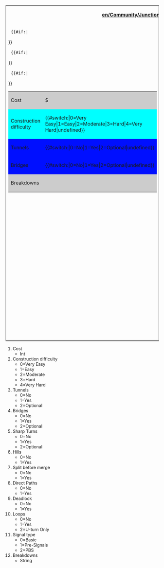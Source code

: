 <table border='0' style='border-style:solid;border-width:1px;'>
<tr><th colspan='2'>[[en/Community/Junctionary/Junction Criteria]]</th></tr>
<tr><td width='50%' valign='top'>
<table border='0' width='100%'>
  <tr bgcolor='#cccccc'><td>Cost</td><td>${{{1}}}</td></tr>
  
  {{#if:{{{2}}}|<tr bgcolor='#{{#switch:{{{2}}}|0=99FF99|1=CCFF99|2=FFFF99|3=FFCC99|4=FF9999|FFFFFF}}'>
  <td>Construction difficulty</td><td>{{#switch:{{{2}}}|0=Very Easy|1=Easy|2=Moderate|3=Hard|4=Very Hard|undefined}}</td></tr>}}
  
  {{#if:{{{3}}}|<tr bgcolor='#{{#switch:{{{3}}}|0=CCFFCC|1=FFCCCC|2=FFFFCC|FFFFFF}}'>
  <td>Tunnels</td><td>{{#switch:{{{3}}}|0=No|1=Yes|2=Optional|undefined}}</td></tr>}}
  
  {{#if:{{{4}}}|<tr bgcolor='#{{#switch:{{{4}}}|0=CCFFCC|1=FFCCCC|2=FFFFCC|FFFFFF}}'>
  <td>Bridges</td><td>{{#switch:{{{4}}}|0=No|1=Yes|2=Optional|undefined}}</td></tr>}}
  
  <tr bgcolor='#cccccc'><td colspan='2'>Breakdowns<br/>{{{12}}}</td></tr>
</table>
</td><td width='50%' valign='top'>
<table border='0' width='100%'>
  {{#if:{{{5}}}|<tr bgcolor='#{{#switch:{{{5}}}|0=CCFFCC|1=FFCCCC|2=FFFFCC|FFFFFF}}'>
  <td>Sharp Turns</td><td>{{#switch:{{{5}}}|0=No|1=Yes|2=Optional|undefined}}</td></tr>}}
  
  {{#if:{{{6}}}|<tr bgcolor='#{{#switch:{{{6}}}|0=CCFFCC|1=FFCCCC|FFFFFF}}'>
  <td>Hills</td><td>{{#switch:{{{6}}}|0=No|1=Yes|undefined}}</td></tr>}}
   
  {{#if:{{{7}}}|<tr bgcolor='#{{#switch:{{{7}}}|0=FFCCCC|1=CCFFCC|FFFFFF}}'>
  <td>Split before merge</td><td>{{#switch:{{{7}}}|0=No|1=Yes|undefined}}</td></tr>}}
  
  {{#if:{{{8}}}|<tr bgcolor='#{{#switch:{{{8}}}|0=FFCCCC|1=CCFFCC|FFFFFF}}'>
  <td>Direct Paths</td><td>{{#switch:{{{8}}}|0=No|1=Yes|undefined}}</td></tr>}}
  
  {{#if:{{{9}}}|<tr bgcolor='#{{#switch:{{{9}}}|0=CCFFCC|1=FFCCCC|FFFFFF}}'>
  <td>Deadlock</td><td>{{#switch:{{{9}}}|0=No|1=Yes|undefined}}</td></tr>}}
  
  {{#if:{{{10}}}|<tr bgcolor='#{{#switch:{{{10}}}|0=CCFFCC|1=FFCCCC|2=FFFFCC|FFFFFF}}'>
  <td>Loops</td><td>{{#switch:{{{10}}}|0=No|1=Yes|2=U-Turn Only|undefined}}</td></tr>}}
  
  {{#if:{{{11}}}|<tr bgcolor='#cccccc'><td>Signal type</td>
  <td>{{#switch:{{{11}}}|0=Basic|1=Pre-Signal|2=PBS|undefined}}</td></tr>}}
</table>
</td></tr>
</table>

<noinclude>
#Cost
#*Int
#Construction difficulty
#*0=Very Easy
#*1=Easy
#*2=Moderate
#*3=Hard
#*4=Very Hard
#Tunnels
#*0=No
#*1=Yes
#*2=Optional
#Bridges
#*0=No
#*1=Yes
#*2=Optional
#Sharp Turns
#*0=No
#*1=Yes
#*2=Optional
#Hills
#*0=No
#*1=Yes
#Split before merge
#*0=No
#*1=Yes
#Direct Paths
#*0=No
#*1=Yes
#Deadlock
#*0=No
#*1=Yes
#Loops
#*0=No
#*1=Yes
#*2=U-turn Only
#Signal type
#*0=Basic
#*1=Pre-Signals
#*2=PBS
#Breakdowns
#*String
</noinclude>